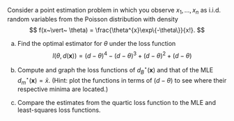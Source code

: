 Consider a point estimation problem in which you observe $x_1, \ldots, x_n$ as i.i.d. random variables from the Poisson distribution with density
$$
f(x~\vert~ \theta) = \frac{\theta^{x}\exp\{-\theta\}}{x!}.
$$

a. Find the optimal estimator for $\theta$ under the loss function
$$
l(\theta,d(\mathbf{x}))=(d-\theta)^4-(d-\theta)^3+(d-\theta)^2+(d-\theta)
$$

b. Compute and graph the loss functions of $d^{\star}_{B}(\boldsymbol{x})$ and that of the MLE $d^{\star}_{m}(\boldsymbol{x}) = \bar{x}$. (Hint: plot the functions in terms of $(d-\theta)$ to see where their respective minima are located.)

c. Compare the estimates from the quartic loss function to the MLE and least-squares loss functions.
